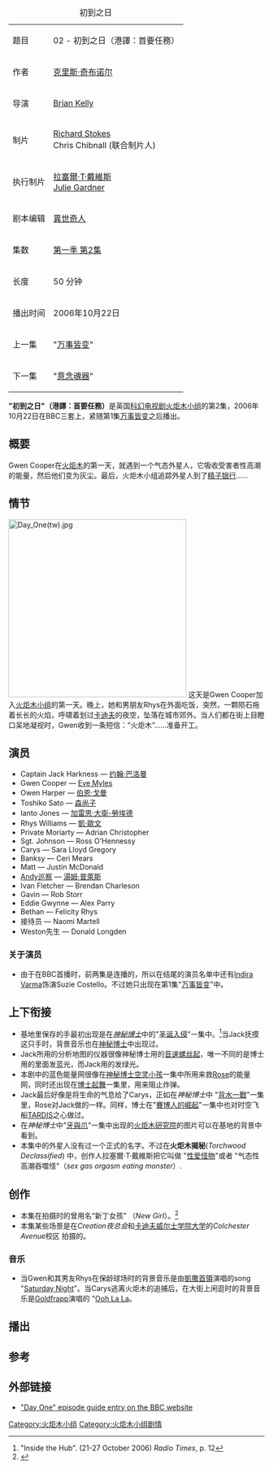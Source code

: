 {{Link style|time=2015-12-11T03:12:02+00:00}}
{{noteTA|G1=TV}}<!--暂不翻译人名，直接用英文。随风轻荡注-->
{| class="wikitable" align=right
|-
|+ 初到之日
|-
| 题目 || 02 - 初到之日（港譯：首要任務）
|-
| 作者 || [[克里斯·奇布诺尔|克里斯·奇布诺尔]]
|-
| 导演 || [[:en:Brian_Kelly_(director)|Brian Kelly]]
|-
| 制片 || [[:en:Richard_Stokes_(producer)|Richard Stokes]]<br />Chris Chibnall (联合制片人)
|-
| 执行制片 ||[[拉塞爾·T·戴維斯|拉塞爾·T·戴維斯]]<br />[[:en:Julie_Gardner|Julie Gardner]]
|-
| 剧本编辑 || [[異世奇人|異世奇人]]
|-
| 集数 ||[[火炬木小组剧情列表#第一季_(2006-2007)|第一季 第2集]]
|-
| 长度 || 50 分钟
|-
| 播出时间 || 2006年10月22日
|-
| 上一集|| "[[万事皆变|万事皆变]]"
|-
| 下一集 || "[[意念魂器|意念魂器]]"
|}

'''"初到之日"（港譯：首要任務）'''是英国[[科幻|科幻]][[电视剧|电视剧]][[火炬木小组|火炬木小组]]的第2集，2006年10月22日在BBC三套上，紧随第1集[[万事皆变|万事皆变]]之后播出。

== 概要 ==
Gwen Cooper在[[火炬木小组|火炬木]]的第一天，就遇到一个气态外星人，它吸收受害者性高潮的能量，然后他们变为灰尘。最后，火炬木小组追踪外星人到了[[精子银行|精子银行]]……

== 情节 ==
[[File:Day_One(tw).jpg|350px]]
这天是Gwen Cooper加入[[火炬木小组|火炬木小组]]的第一天。晚上，她和男朋友Rhys在外面吃饭，突然，一颗陨石拖着长长的火焰，呼啸着划过[[卡迪夫|卡迪夫]]的夜空，坠落在城市郊外。当人们都在街上目瞪口呆地凝视时，Gwen收到一条短信：“火炬木”……准备开工。

== 演员 ==
* Captain Jack Harkness — [[约翰·巴洛曼|约翰·巴洛曼]]
* Gwen Cooper — [[:en:Eve_Myles|Eve Myles]]
* Owen Harper — [[伯恩·戈曼|伯恩·戈曼]]
* Toshiko Sato — [[森尚子|森尚子]]
* Ianto Jones — [[加雷思·大衛-勞埃德|加雷思·大衛-勞埃德]]
* Rhys Williams — [[凱·歐文|凱·歐文]]
* Private Moriarty — Adrian Christopher
* Sgt. Johnson — Ross O'Hennessy
* Carys — Sara Lloyd Gregory
* Banksy — Ceri Mears
* Matt — Justin McDonald
* [[:en:List_of_Torchwood_minor_characters#PC_Andy_Davidson|Andy巡察]] — [[湯姆·普萊斯_(演員)|湯姆·普萊斯]]
* Ivan Fletcher — Brendan Charleson
* Gavin — Rob Storr
* Eddie Gwynne — Alex Parry
* Bethan — Felicity Rhys
* 接待员 — Naomi Martell
* Weston先生 — Donald Longden

=== 关于演员 ===
* 由于在BBC首播时，前两集是连播的，所以在结尾的演员名单中还有[[Indira_Varma|Indira Varma]]饰演Suzie Costello。不过她只出现在第1集"[[万事皆变|万事皆变]]"中。

== 上下衔接 ==
* 基地里保存的手最初出现是在''[[神秘博士|神秘博士]]''中的"[[:en:The_Christmas_Invasion|圣诞入侵]]"一集中。<ref>"Inside the Hub". (21-27 October 2006) ''Radio Times'', p. 12</ref>当Jack抚摸这只手时，背景音乐也在[[神秘博士|神秘博士]]中出现过。
* Jack所用的分析地图的仪器很像神秘博士用的[[:en:sonic_screwdriver|音速螺丝起]]，唯一不同的是博士用的里面发蓝光，而Jack用的发绿光。
* 本剧中的蓝色能量网很像在[[神秘博士|神秘博士]][[戰火孤雛|空灵小孩]]一集中所用来救[[:en:Rose_Tyler|Rose]]的能量网，同时还出现在[[博士之舞|博士起舞]]一集里，用来阻止炸弹。
* Jack最后好像是将生命的气息给了Carys，正如在''神秘博士''中 "[[背水一戰_(異世奇人)|背水一戰]]"一集里，Rose对Jack做的一样。同样，博士在"[[賽博人的崛起|賽博人的崛起]]"一集中也对时空飞船[[TARDIS|TARDIS]]之心做过。 
* 在''神秘博士''中"[[牙與爪|牙與爪]]"一集中出现的[[:en:Torchwood_Institute#1879.E2.80.932006|火炬木研究院]]的图片可以在基地的背景中看到。
* 本集中的外星人没有过一个正式的名字。不过在'''火炬木揭秘'''(''Torchwood Declassified'') 中，创作人拉塞爾·T·戴維斯把它叫做 "[[:en:List_of_Torchwood_monsters_and_aliens#Sex_gas|性爱怪物]]"或者 "气态性高潮吞噬怪"（''sex gas orgasm eating monster''）.

== 创作 ==
* 本集在拍摄时的曾用名“新丁女孩” （''New Girl''）。<ref>{{cite web|title=A Brief History of Time (Travel): Day One|url=http://www.shannonsullivan.com/drwho/torchwood/2006b.html|author=Shannon Sullivan|date=2006-11-01|accessdate=2006-11-07|6=|archive-date=2007-05-20|archive-url=https://web.archive.org/web/20070520110447/http://www.shannonsullivan.com/drwho/torchwood/2006b.html|dead-url=no}}</ref>
* 本集某些场景是在''Creation夜总会''和[[卡迪夫都會大學|卡迪夫威尔士学院大学]]的''Colchester Avenue''校区 拍摄的。

=== 音乐 ===
* 当Gwen和其男友Rhys在保龄球场时的背景音乐是由[[凱撒首領|凱撒首領]]演唱的song "[[Employment_(album)|Saturday Night]]"。当Carys逃离火炬木的追捕后，在大街上闲逛时的背景音乐是[[:en:Goldfrapp|Goldfrapp]]演唱的 "[[:en:Ooh_La_La_(song)|Ooh La La]]。

== 播出 ==

== 参考 ==
<div class="references-small">
<references/>
</div>

== 外部链接 ==
{{wikiquote|Torchwood}}
* [http://www.bbc.co.uk/torchwood/epguides.shtml?ep=2 "Day One" episode guide entry on the BBC website]

[[Category:火炬木小组|Category:火炬木小组]]
[[Category:火炬木小组剧情|Category:火炬木小组剧情]]